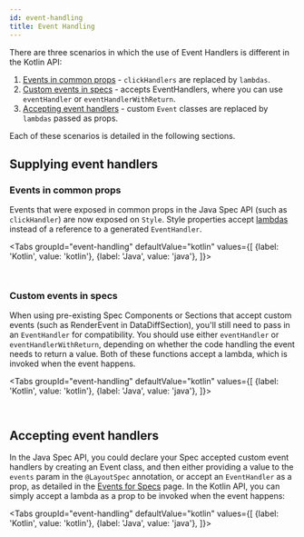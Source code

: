 ```yaml
---
id: event-handling
title: Event Handling
---
```



There are three scenarios in which the use of Event Handlers is different in the Kotlin API:

1. [Events in common props](#events-in-common-props) - `clickHandlers` are replaced by `lambdas`.
2. [Custom events in specs](#custom-events-in-specs) - accepts EventHandlers, where you can use `eventHandler` or `eventHandlerWithReturn`.
3. [Accepting event handlers](#accepting-event-handlers) - custom `Event` classes are replaced by `lambdas` passed as props.

Each of these scenarios is detailed in the following sections.

## Supplying event handlers

### Events in common props

Events that were exposed in common props in the Java Spec API (such as `clickHandler`) are now exposed on `Style`. Style properties accept [lambdas](https://kotlinlang.org/docs/lambdas.html) instead of a reference to a generated `EventHandler`.

<Tabs
  groupId="event-handling"
  defaultValue="kotlin"
  values={[
    {label: 'Kotlin', value: 'kotlin'},
    {label: 'Java', value: 'java'},
  ]}>
  <TabItem value="kotlin">

```kotlin file=sample/src/main/java/com/facebook/samples/litho/kotlin/documentation/EventComponent.kt start=start_example end=end_example
```

  </TabItem>
  <TabItem value="java">

```java file=sample/src/main/java/com/facebook/samples/litho/java/events/EventComponentSpec.java start=start_example end=end_example
```

  </TabItem>

</Tabs>

### Custom events in specs

When using pre-existing Spec Components or Sections that accept custom events (such as RenderEvent in DataDiffSection), you'll still need to pass in an `EventHandler` for compatibility. You should use either `eventHandler` or `eventHandlerWithReturn`, depending on whether the code handling the event needs to return a value. Both of these functions accept a lambda, which is invoked when the event happens.

<Tabs
  groupId="event-handling"
  defaultValue="kotlin"
  values={[
    {label: 'Kotlin', value: 'kotlin'},
    {label: 'Java', value: 'java'},
  ]}>
  <TabItem value="kotlin">

```kotlin file=sample/src/main/java/com/facebook/samples/litho/kotlin/documentation/SectionComponent.kt start=start_example end=end_example
```

  </TabItem>
  <TabItem value="java">

```java file=sample/src/main/java/com/facebook/samples/litho/java/events/SectionComponentSpec.java start=start_example end=end_example
```

  </TabItem>

</Tabs>

## Accepting event handlers

In the Java Spec API, you could declare your Spec accepted custom event handlers by creating an Event class, and then either providing a value to the `events` param in the `@LayoutSpec` annotation, or accept an `EventHandler` as a prop, as detailed in the [Events for Specs](/codegen/events-for-specs.md) page. In the Kotlin API, you can simply accept a lambda as a prop to be invoked when the event happens:

<Tabs
  groupId="event-handling"
  defaultValue="kotlin"
  values={[
    {label: 'Kotlin', value: 'kotlin'},
    {label: 'Java', value: 'java'},
  ]}>
  <TabItem value="kotlin">

```kotlin file=sample/src/main/java/com/facebook/samples/litho/kotlin/documentation/ClickEventComponent.kt start=start_example end=end_example
```

  </TabItem>
  <TabItem value="java">

```java file=sample/src/main/java/com/facebook/samples/litho/java/events/ClickEventComponentSpec.java start=start_example end=end_example
```

  </TabItem>

</Tabs>
